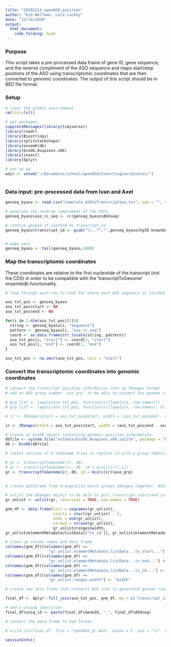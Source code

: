 ```yaml
---
title: "20201214_openASO_position"
author: "Kim Wellman, Lela Lackey"
date: "12/14/2020"
output:
  html_document: 
    code_folding: hide
---
```


### Purpose
This script takes a pre-processed data frame of gene ID, gene sequence, and the reverse compliment of the ASO sequence and maps start/stop positions of the ASO using transcriptomic coordinates that are then converted to genomic coordinates. The output of this script should be in BED file format.

### Setup

```r

# clear the global environment. 
rm(list=ls())

# get packages. 
suppressMessages(library(tidyverse))
library(readr)
library(Biostrings)
library(splitstackshape)
library(ensembldb)
library(EnsDb.Hsapiens.v86)
library(insect)
library(dplyr)

# set up wd
wdir <- setwd("~/Documents/school/openASO/CovertingCoordinates/")
  
```

### Data input: pre-processed data from Ivan and Axel

```r

genseq_byaso <- read.csv("Complete_ASOtoTranscriptSeq.tsv", sep = "", stringsAsFactors = FALSE)

# generate the reverse complement of the ASOs.
genseq_byaso$aso_rc_seq <- rc(genseq_byaso$ASOseq)

# confirm geneID of isoform to transcript_id
genseq_byaso$transcript_id <- gsub("\\..*","",genseq_byaso$hg38.knownGene.name)


# make smol
genseq_byaso <- tail(genseq_byaso,1000)
```

### Map the transcriptomic coordinates

These coordinates are relative to the first nucleotide of the transcript (not the CDS) in order to be compatible with the 'transcriptToGenome' ensembldb functionality.

```r

# loop through each row to look for where each ASO sequence is located along the target transcript sequence. The'start' and 'end' positions are in relation to the start of the transcript and also represent character position within each transcript sequence string. 

aso_txt_pos <- genseq_byaso
aso_txt_pos$start <- NA
aso_txt_pos$end <- NA

for(i in 1:dim(aso_txt_pos)[1]){
  string <- genseq_byaso[i, "Sequence"]
  pattern <- genseq_byaso[i, "aso_rc_seq"]
  coord <- as.data.frame(str_locate(string, pattern))
  aso_txt_pos[i, "start"] <- coord[1, "start"]
  aso_txt_pos[i, "end"] <- coord[1, "end"]
}

aso_txt_pos <- na.omit(aso_txt_pos, cols = "start")

```

### Convert the transcriptomic coordinates into genomic coordinates


```r

# convert the transcript position information into an IRanges format.
# add an ASO group number 'aso_grp' to be able to connect two genome ranges corresponding to the same ASO, but spanning exons.

# grp_list <- lapply(aso_txt_pos, function(x){lapply(x, row.names)})
# grp_list <- lapply(aso_txt_pos, function(x){lapply(x, row.names); x})

# ir <- IRanges(start = aso_txt_pos$start, width = (aso_txt_pos$end - aso_txt_pos$start), names = aso_txt_pos$transcript_id, aso_grp = rownames(aso_txt_pos))

ir <- IRanges(start = aso_txt_pos$start, width = (aso_txt_pos$end - aso_txt_pos$start), names = aso_txt_pos$transcript_id, aso_grp = list(rownames(aso_txt_pos)))

# create an EnsDB object containing genomic position information.
dbfile <- system.file("extdata/EnsDb.Hsapiens.v86.sqlite", package = "EnsDb.Hsapiens.v86")
db <- EnsDb(dbfile)

# latest version of X.toGenome tries to replace id with a group identifier. Defaults to using 'NAMES'/transcript id which is not unique enough to join back at the very end.

# gr <- transcriptToGenome(ir, db)
# gr <- transcriptToGenome(ir, db, id = mcols(ir)[,1])
gr <- transcriptToGenome(ir, db, id = mcols(ir)$aso_grp)
  
```

```r

# create dataframe from GrangesList which groups GRanges together, ASOs by transcript. aso_grp connects multiple ranges (across exons) back to the original ASO. 

# unlist the GRanges object to be able to pull transcript start/end information without direct reference to transcript.
gr_unlist <- unlist(gr, recursive = TRUE, use.names = TRUE)

gnm_df <- data.frame(loci = seqnames(gr_unlist), 
                     starts = start(gr_unlist) - 1,
                     ends = end(gr_unlist), 
                     strand = strand(gr_unlist), 
                     gr_unlist@ranges@width, 
gr_unlist@elementMetadata@listData[["tx_id"]], gr_unlist@elementMetadata@listData[["tx_start"]], gr_unlist@elementMetadata@listData[["tx_end"]]) 

# clean up column names and data frame
colnames(gnm_df)[colnames(gnm_df) ==
                   "gr_unlist.elementMetadata.listData...tx_start..."] <- "tx_start"
colnames(gnm_df)[colnames(gnm_df) ==
                   "gr_unlist.elementMetadata.listData...tx_end..."] <- "tx_end"
colnames(gnm_df)[colnames(gnm_df) ==
                   "gr_unlist.elementMetadata.listData...tx_id..."] <- "tx_id"
colnames(gnm_df)[colnames(gnm_df) ==
                   "gr_unlist.ranges.width"] <- "width"

```

```r
# create new data frame that connects ASO info to generated genome range info.

final_df <- dplyr::full_join(aso_txt_pos, gnm_df, by = c('transcript_id' = 'tx_id', 'start' = 'tx_start', 'end' = 'tx_end', ))

# add a unique identifier
final_df$uniq_id <- paste(final_df$GeneID, "_", final_df$ASOseq)

# convert the data frame to bed format.

# write.csv(final_df, file = "openASO_gr.bed", quote = F, sep = "\t", row.names = F, col.names = F)
```




```r
sessionInfo()

```
